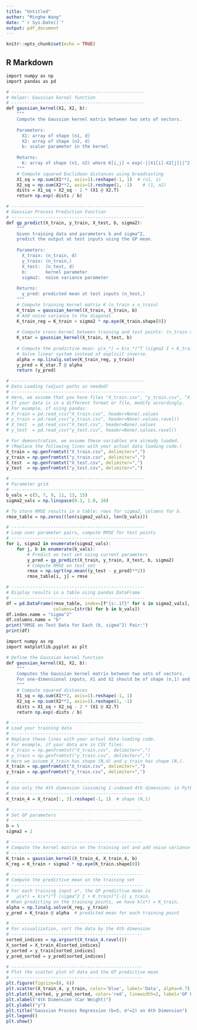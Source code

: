 ```yaml
---
title: "Untitled"
author: "Minghe Wang"
date: "`r Sys.Date()`"
output: pdf_document
---
```


```r
knitr::opts_chunk$set(echo = TRUE)
```

## R Markdown


```r
import numpy as np
import pandas as pd

# ---------------------------------------------------
# Helper: Gaussian kernel function
# ---------------------------------------------------
def gaussian_kernel(X1, X2, b):
    """
    Compute the Gaussian kernel matrix between two sets of vectors.
    
    Parameters:
      X1: array of shape (n1, d)
      X2: array of shape (n2, d)
      b: scalar parameter in the kernel
      
    Returns:
      K: array of shape (n1, n2) where K[i,j] = exp(-||X1[i]-X2[j]||^2 / b)
    """
    # Compute squared Euclidean distances using broadcasting
    X1_sq = np.sum(X1**2, axis=1).reshape(-1, 1)  # (n1, 1)
    X2_sq = np.sum(X2**2, axis=1).reshape(1, -1)    # (1, n2)
    dists = X1_sq + X2_sq - 2 * (X1 @ X2.T)
    return np.exp(-dists / b)

# ---------------------------------------------------
# Gaussian Process Prediction Function
# ---------------------------------------------------
def gp_predict(X_train, y_train, X_test, b, sigma2):
    """
    Given training data and parameters b and sigma^2,
    predict the output at test inputs using the GP mean.
    
    Parameters:
      X_train: (n_train, d)
      y_train: (n_train,)
      X_test:  (n_test, d)
      b:       kernel parameter
      sigma2:  noise variance parameter
      
    Returns:
      y_pred: predicted mean at test inputs (n_test,)
    """
    # Compute training kernel matrix K (n_train x n_train)
    K_train = gaussian_kernel(X_train, X_train, b)
    # Add noise variance to the diagonal
    K_train_reg = K_train + sigma2 * np.eye(K_train.shape[0])
    
    # Compute cross-kernel between training and test points: (n_train x n_test)
    K_star = gaussian_kernel(X_train, X_test, b)
    
    # Compute the predictive mean: μ(x_*) = k(x_*)^T (sigma2 I + K_train)^{-1} y_train.
    # Solve linear system instead of explicit inverse.
    alpha = np.linalg.solve(K_train_reg, y_train)
    y_pred = K_star.T @ alpha
    return (y_pred)

# ---------------------------------------------------
# Data Loading (adjust paths as needed)
# ---------------------------------------------------
# Here, we assume that you have files "X_train.csv", "y_train.csv", "X_test.csv", "y_test.csv"
# If your data is in a different format or file, modify accordingly.
# For example, if using pandas:
# X_train = pd.read_csv("X_train.csv", header=None).values
# y_train = pd.read_csv("y_train.csv", header=None).values.ravel()
# X_test  = pd.read_csv("X_test.csv", header=None).values
# y_test  = pd.read_csv("y_test.csv", header=None).values.ravel()

# For demonstration, we assume these variables are already loaded.
# (Replace the following lines with your actual data loading code.)
X_train = np.genfromtxt("X_train.csv", delimiter=",")
y_train = np.genfromtxt("y_train.csv", delimiter=",")
X_test  = np.genfromtxt("X_test.csv", delimiter=",")
y_test  = np.genfromtxt("y_test.csv", delimiter=",")

# ---------------------------------------------------
# Parameter grid
# ---------------------------------------------------
b_vals = c(5, 7, 9, 11, 13, 15)
sigma2_vals = np.linspace(0.1, 1.0, 10)

# To store RMSE results in a table: rows for sigma2, columns for b.
rmse_table = np.zeros((len(sigma2_vals), len(b_vals)))

# ---------------------------------------------------
# Loop over parameter pairs, compute RMSE for test points
# ---------------------------------------------------
for i, sigma2 in enumerate(sigma2_vals):
    for j, b in enumerate(b_vals):
        # Predict on test set using current parameters
        y_pred = gp_predict(X_train, y_train, X_test, b, sigma2)
        # Compute RMSE on test set
        rmse = np.sqrt(np.mean((y_test - y_pred)**2))
        rmse_table[i, j] = rmse

# ---------------------------------------------------
# Display results in a table using pandas DataFrame
# ---------------------------------------------------
df = pd.DataFrame(rmse_table, index=[f"{s:.1f}" for s in sigma2_vals],
                  columns=[str(b) for b in b_vals])
df.index.name = "sigma^2"
df.columns.name = "b"
print("RMSE on Test Data for Each (b, sigma^2) Pair:")
print(df)

```


```r
import numpy as np
import matplotlib.pyplot as plt

# Define the Gaussian kernel function
def gaussian_kernel(X1, X2, b):
    """
    Computes the Gaussian kernel matrix between two sets of vectors.
    For one-dimensional inputs, X1 and X2 should be of shape (n,1) and (m,1), respectively.
    """
    # Compute squared distances
    X1_sq = np.sum(X1**2, axis=1).reshape(-1, 1)
    X2_sq = np.sum(X2**2, axis=1).reshape(1, -1)
    dists = X1_sq + X2_sq - 2 * (X1 @ X2.T)
    return np.exp(-dists / b)

# --------------------------------------------------
# Load your training data
# --------------------------------------------------
# Replace these lines with your actual data-loading code.
# For example, if your data are in CSV files:
# X_train = np.genfromtxt("X_train.csv", delimiter=",")
# y_train = np.genfromtxt("y_train.csv", delimiter=",")
# Here we assume X_train has shape (N,d) and y_train has shape (N,).
X_train = np.genfromtxt("X_train.csv", delimiter=",")
y_train = np.genfromtxt("y_train.csv", delimiter=",")

# --------------------------------------------------
# Use only the 4th dimension (assuming 1-indexed 4th dimension; in Python, index 3)
# --------------------------------------------------
X_train_4 = X_train[:, 3].reshape(-1, 1)  # shape (N,1)

# --------------------------------------------------
# Set GP parameters
# --------------------------------------------------
b = 5
sigma2 = 2

# --------------------------------------------------
# Compute the kernel matrix on the training set and add noise variance
# --------------------------------------------------
K_train = gaussian_kernel(X_train_4, X_train_4, b)
K_reg = K_train + sigma2 * np.eye(K_train.shape[0])

# --------------------------------------------------
# Compute the predictive mean on the training set
# --------------------------------------------------
# For each training input x*, the GP predictive mean is
#   μ(x*) = k(x*)^T (sigma^2 I + K_train)^{-1} y_train.
# When predicting on the training points, we have k(x*) = K_train.
alpha = np.linalg.solve(K_reg, y_train)
y_pred = K_train @ alpha  # predicted mean for each training point

# --------------------------------------------------
# For visualization, sort the data by the 4th dimension
# --------------------------------------------------
sorted_indices = np.argsort(X_train_4.ravel())
X_sorted = X_train_4[sorted_indices]
y_sorted = y_train[sorted_indices]
y_pred_sorted = y_pred[sorted_indices]

# --------------------------------------------------
# Plot the scatter plot of data and the GP predictive mean
# --------------------------------------------------
plt.figure(figsize=(8, 6))
plt.scatter(X_train_4, y_train, color='blue', label='Data', alpha=0.7)
plt.plot(X_sorted, y_pred_sorted, color='red', linewidth=2, label='GP Predictive Mean')
plt.xlabel("4th Dimension (Car Weight)")
plt.ylabel("y")
plt.title("Gaussian Process Regression (b=5, σ²=2) on 4th Dimension")
plt.legend()
plt.show()

```

